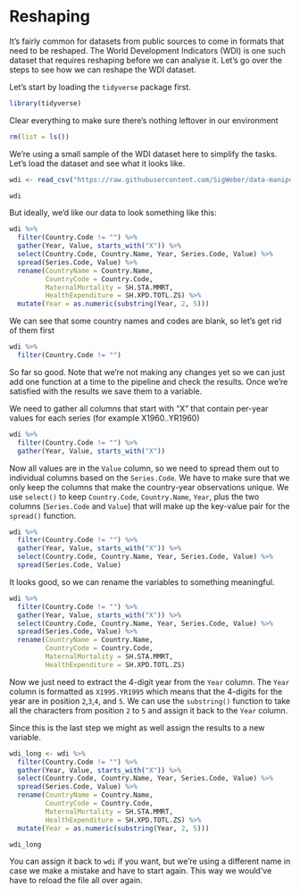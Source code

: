 # Reshaping

It's fairly common for datasets from public sources to come in formats that need to be reshaped. The World Development Indicators (WDI) is one such dataset that requires reshaping before we can analyse it. Let's go over the steps to see how we can reshape the WDI dataset.

Let's start by loading the `tidyverse` package first.

```r
library(tidyverse)
```

Clear everything to make sure there's nothing leftover in our environment

```r
rm(list = ls())
```

We're using a small sample of the WDI dataset here to simplify the tasks. Let's load the dataset and see what it looks like. 

```r
wdi <- read_csv("https://raw.githubusercontent.com/SigWeber/data-manipulation-workshop/master/data/wdi.csv", na = "..")

wdi
```

But ideally, we'd like our data to look something like this:

```r
wdi %>%
  filter(Country.Code != "") %>% 
  gather(Year, Value, starts_with("X")) %>% 
  select(Country.Code, Country.Name, Year, Series.Code, Value) %>%
  spread(Series.Code, Value) %>% 
  rename(CountryName = Country.Name,
         CountryCode = Country.Code,
         MaternalMortality = SH.STA.MMRT,
         HealthExpenditure = SH.XPD.TOTL.ZS) %>%
  mutate(Year = as.numeric(substring(Year, 2, 5)))
```

We can see that some country names and codes are blank, so let's get rid of them first

```r
wdi %>%
  filter(Country.Code != "") 
```

So far so good. Note that we're not making any changes yet so we can just add one function at a time to the pipeline and check the results. Once we're satisfied with the results we save them to a variable.

We need to gather all columns that start with "X" that contain per-year values for each series (for example X1960..YR1960)

```r
wdi %>%
  filter(Country.Code != "") %>% 
  gather(Year, Value, starts_with("X"))
```

Now all values are in the `Value` column, so we need to spread them out to individual columns based on the `Series.Code`. We have to make sure that we only keep the columns that  make the country-year observations unique. We use `select()` to keep `Country.Code`, `Country.Name`, `Year`, plus the two columns (`Series.Code` and `Value`) that will make up the key-value pair for the `spread()` function.

```r
wdi %>%
  filter(Country.Code != "") %>% 
  gather(Year, Value, starts_with("X")) %>% 
  select(Country.Code, Country.Name, Year, Series.Code, Value) %>%
  spread(Series.Code, Value) 
```

It looks good, so we can rename the variables to something meaningful.

```r
wdi %>%
  filter(Country.Code != "") %>% 
  gather(Year, Value, starts_with("X")) %>% 
  select(Country.Code, Country.Name, Year, Series.Code, Value) %>%
  spread(Series.Code, Value) %>% 
  rename(CountryName = Country.Name,
         CountryCode = Country.Code,
         MaternalMortality = SH.STA.MMRT,
         HealthExpenditure = SH.XPD.TOTL.ZS)
```

Now we just need to extract the 4-digit year from the `Year` column. The `Year` column is formatted as `X1995.YR1995` which means that the 4-digits for the year are in position `2`,`3`,`4`, and `5`. We can use the `substring()` function to take all the characters from position `2` to `5` and assign it back to the `Year` column.

Since this is the last step we might as well assign the results to a new variable.

```r
wdi_long <- wdi %>%
  filter(Country.Code != "") %>% 
  gather(Year, Value, starts_with("X")) %>% 
  select(Country.Code, Country.Name, Year, Series.Code, Value) %>%
  spread(Series.Code, Value) %>% 
  rename(CountryName = Country.Name,
         CountryCode = Country.Code,
         MaternalMortality = SH.STA.MMRT,
         HealthExpenditure = SH.XPD.TOTL.ZS) %>%
  mutate(Year = as.numeric(substring(Year, 2, 5)))

wdi_long 
```

You can assign it back to `wdi` if you want, but we're using a different name in case we make a mistake and have to start again. This way we would've have to reload the file all over again.
